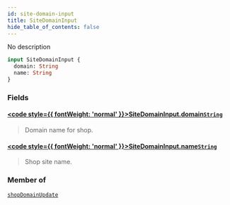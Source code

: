 ```yaml
---
id: site-domain-input
title: SiteDomainInput
hide_table_of_contents: false
---
```








No description

```graphql
input SiteDomainInput {
  domain: String
  name: String
}
```


### Fields

#### [<code style={{ fontWeight: 'normal' }}>SiteDomainInput.<b>domain</b></code>](#)<Bullet />[`String`](../../../developer/api-reference/scalars/string) <Badge class="secondary" text="scalar"/>
> Domain name for shop.
> 

#### [<code style={{ fontWeight: 'normal' }}>SiteDomainInput.<b>name</b></code>](#)<Bullet />[`String`](../../../developer/api-reference/scalars/string) <Badge class="secondary" text="scalar"/>
> Shop site name.
> 



### Member of

[`shopDomainUpdate`](../../../developer/api-reference/mutations/shop-domain-update)  <Badge class="secondary" text="mutation"/>



